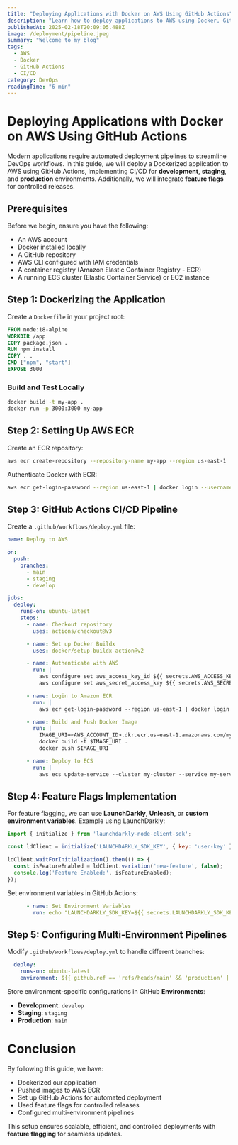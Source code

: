 ```yaml
---
title: "Deploying Applications with Docker on AWS Using GitHub Actions"
description: "Learn how to deploy applications to AWS using Docker, GitHub Actions, and feature flagging across dev, stage, and prod environments."
publishedAt: 2025-02-18T20:09:05.488Z
image: /deployment/pipeline.jpeg
summary: "Welcome to my blog"
tags:
  - AWS
  - Docker
  - GitHub Actions
  - CI/CD
category: DevOps
readingTime: "6 min"
---
```


# Deploying Applications with Docker on AWS Using GitHub Actions 

Modern applications require automated deployment pipelines to streamline DevOps workflows. In this guide, we will deploy a Dockerized application to AWS using GitHub Actions, implementing CI/CD for **development**, **staging**, and **production** environments. Additionally, we will integrate **feature flags** for controlled releases.

## Prerequisites

Before we begin, ensure you have the following:

- An AWS account
- Docker installed locally
- A GitHub repository
- AWS CLI configured with IAM credentials
- A container registry (Amazon Elastic Container Registry - ECR)
- A running ECS cluster (Elastic Container Service) or EC2 instance

## Step 1: Dockerizing the Application

Create a `Dockerfile` in your project root:

```dockerfile
FROM node:18-alpine
WORKDIR /app
COPY package.json .
RUN npm install
COPY . .
CMD ["npm", "start"]
EXPOSE 3000
```

### Build and Test Locally

```sh
docker build -t my-app .
docker run -p 3000:3000 my-app
```

## Step 2: Setting Up AWS ECR

Create an ECR repository:

```sh
aws ecr create-repository --repository-name my-app --region us-east-1
```

Authenticate Docker with ECR:

```sh
aws ecr get-login-password --region us-east-1 | docker login --username AWS --password-stdin <AWS_ACCOUNT_ID>.dkr.ecr.us-east-1.amazonaws.com
```

## Step 3: GitHub Actions CI/CD Pipeline

Create a `.github/workflows/deploy.yml` file:

```yaml
name: Deploy to AWS

on:
  push:
    branches:
      - main
      - staging
      - develop

jobs:
  deploy:
    runs-on: ubuntu-latest
    steps:
      - name: Checkout repository
        uses: actions/checkout@v3

      - name: Set up Docker Buildx
        uses: docker/setup-buildx-action@v2

      - name: Authenticate with AWS
        run: |
          aws configure set aws_access_key_id ${{ secrets.AWS_ACCESS_KEY_ID }}
          aws configure set aws_secret_access_key ${{ secrets.AWS_SECRET_ACCESS_KEY }}

      - name: Login to Amazon ECR
        run: |
          aws ecr get-login-password --region us-east-1 | docker login --username AWS --password-stdin <AWS_ACCOUNT_ID>.dkr.ecr.us-east-1.amazonaws.com

      - name: Build and Push Docker Image
        run: |
          IMAGE_URI=<AWS_ACCOUNT_ID>.dkr.ecr.us-east-1.amazonaws.com/my-app:${{ github.sha }}
          docker build -t $IMAGE_URI .
          docker push $IMAGE_URI

      - name: Deploy to ECS
        run: |
          aws ecs update-service --cluster my-cluster --service my-service --force-new-deployment
```

## Step 4: Feature Flags Implementation

For feature flagging, we can use **LaunchDarkly**, **Unleash**, or **custom environment variables**. Example using LaunchDarkly:

```js
import { initialize } from 'launchdarkly-node-client-sdk';

const ldClient = initialize('LAUNCHDARKLY_SDK_KEY', { key: 'user-key' });

ldClient.waitForInitialization().then(() => {
  const isFeatureEnabled = ldClient.variation('new-feature', false);
  console.log('Feature Enabled:', isFeatureEnabled);
});
```

Set environment variables in GitHub Actions:

```yaml
      - name: Set Environment Variables
        run: echo "LAUNCHDARKLY_SDK_KEY=${{ secrets.LAUNCHDARKLY_SDK_KEY }}" >> $GITHUB_ENV
```

## Step 5: Configuring Multi-Environment Pipelines

Modify `.github/workflows/deploy.yml` to handle different branches:

```yaml
  deploy:
    runs-on: ubuntu-latest
    environment: ${{ github.ref == 'refs/heads/main' && 'production' || github.ref == 'refs/heads/staging' && 'staging' || 'development' }}
```

Store environment-specific configurations in GitHub **Environments**:

- **Development**: `develop`
- **Staging**: `staging`
- **Production**: `main`

# Conclusion

By following this guide, we have:

- Dockerized our application
- Pushed images to AWS ECR
- Set up GitHub Actions for automated deployment
- Used feature flags for controlled releases
- Configured multi-environment pipelines

This setup ensures scalable, efficient, and controlled deployments with **feature flagging** for seamless updates.
